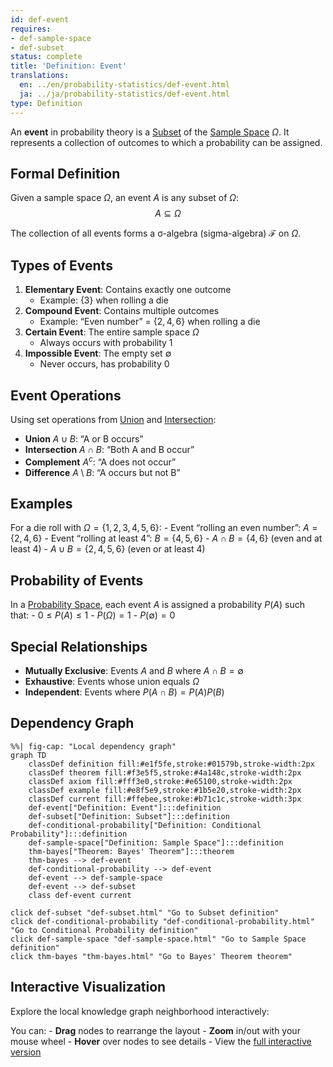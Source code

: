 ```yaml
---
id: def-event
requires:
- def-sample-space
- def-subset
status: complete
title: 'Definition: Event'
translations:
  en: ../en/probability-statistics/def-event.html
  ja: ../ja/probability-statistics/def-event.html
type: Definition
---
```


An **event** in probability theory is a [Subset](../logic-set-theory/def-subset.qmd) of the [Sample Space](def-sample-space.qmd) $\Omega$. It represents a collection of outcomes to which a probability can be assigned.

## Formal Definition

Given a sample space $\Omega$, an event $A$ is any subset of $\Omega$:
$$A \subseteq \Omega$$

The collection of all events forms a σ-algebra (sigma-algebra) $\mathcal{F}$ on $\Omega$.

## Types of Events

1. **Elementary Event**: Contains exactly one outcome
   - Example: $\{3\}$ when rolling a die

2. **Compound Event**: Contains multiple outcomes
   - Example: "Even number" = $\{2, 4, 6\}$ when rolling a die

3. **Certain Event**: The entire sample space $\Omega$
   - Always occurs with probability 1

4. **Impossible Event**: The empty set $\emptyset$
   - Never occurs, has probability 0

## Event Operations

Using set operations from [Union](../logic-set-theory/def-union.qmd) and [Intersection](../logic-set-theory/def-intersection.qmd):

- **Union** $A \cup B$: "A or B occurs"
- **Intersection** $A \cap B$: "Both A and B occur"
- **Complement** $A^c$: "A does not occur"
- **Difference** $A \setminus B$: "A occurs but not B"

## Examples

For a die roll with $\Omega = \{1, 2, 3, 4, 5, 6\}$:
- Event "rolling an even number": $A = \{2, 4, 6\}$
- Event "rolling at least 4": $B = \{4, 5, 6\}$
- $A \cap B = \{4, 6\}$ (even and at least 4)
- $A \cup B = \{2, 4, 5, 6\}$ (even or at least 4)

## Probability of Events

In a [Probability Space](def-probability-space.qmd), each event $A$ is assigned a probability $P(A)$ such that:
- $0 \leq P(A) \leq 1$
- $P(\Omega) = 1$
- $P(\emptyset) = 0$

## Special Relationships

- **Mutually Exclusive**: Events $A$ and $B$ where $A \cap B = \emptyset$
- **Exhaustive**: Events whose union equals $\Omega$
- **Independent**: Events where $P(A \cap B) = P(A)P(B)$

## Dependency Graph

```mermaid
%%| fig-cap: "Local dependency graph"
graph TD
    classDef definition fill:#e1f5fe,stroke:#01579b,stroke-width:2px
    classDef theorem fill:#f3e5f5,stroke:#4a148c,stroke-width:2px
    classDef axiom fill:#fff3e0,stroke:#e65100,stroke-width:2px
    classDef example fill:#e8f5e9,stroke:#1b5e20,stroke-width:2px
    classDef current fill:#ffebee,stroke:#b71c1c,stroke-width:3px
    def-event["Definition: Event"]:::definition
    def-subset["Definition: Subset"]:::definition
    def-conditional-probability["Definition: Conditional Probability"]:::definition
    def-sample-space["Definition: Sample Space"]:::definition
    thm-bayes["Theorem: Bayes' Theorem"]:::theorem
    thm-bayes --> def-event
    def-conditional-probability --> def-event
    def-event --> def-sample-space
    def-event --> def-subset
    class def-event current
```
    click def-subset "def-subset.html" "Go to Subset definition"
    click def-conditional-probability "def-conditional-probability.html" "Go to Conditional Probability definition"
    click def-sample-space "def-sample-space.html" "Go to Sample Space definition"
    click thm-bayes "thm-bayes.html" "Go to Bayes' Theorem theorem"

## Interactive Visualization

Explore the local knowledge graph neighborhood interactively:

::: {.graph-viz data-id="def-event" data-width="700" data-height="500"}
:::

You can:
- **Drag** nodes to rearrange the layout
- **Zoom** in/out with your mouse wheel
- **Hover** over nodes to see details
- View the [full interactive version](../../output/interactive/def-event.html){target="_blank"}
